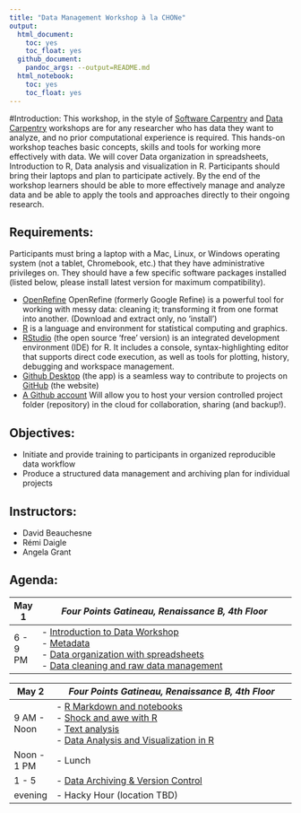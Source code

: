 ```yaml
---
title: "Data Management Workshop à la CHONe"
output:
  html_document:
    toc: yes
    toc_float: yes
  github_document:
    pandoc_args: --output=README.md
  html_notebook:
    toc: yes
    toc_float: yes
---
```

#Introduction:
This workshop, in the style of [Software Carpentry](https://software-carpentry.org/) and [Data Carpentry](http://www.datacarpentry.org/) workshops are for any researcher who has data they want to analyze, and no prior computational experience is required. This hands-on workshop teaches basic concepts, skills and tools for working more effectively with data.
We will cover Data organization in spreadsheets, Introduction to R, Data analysis and visualization in R. Participants should bring their laptops and plan to participate actively. By the end of the workshop learners should be able to more effectively manage and analyze data and be able to apply the tools and approaches directly to their ongoing research.

## Requirements:
Participants must bring a laptop with a Mac, Linux, or Windows operating system (not a tablet, Chromebook, etc.) that they have administrative privileges on. They should have a few specific software packages installed (listed below, please install latest version for maximum compatibility).

- [OpenRefine](http://openrefine.org/) OpenRefine (formerly Google Refine) is a powerful tool for working with messy data: cleaning it; transforming it from one format into another. (Download and extract only, no 'install')
- [R](http://cran.utstat.utoronto.ca/) is a language and environment for statistical computing and graphics.
- [RStudio](https://www.rstudio.com/products/RStudio/#Desktop) (the open source 'free' version) is an integrated development environment (IDE) for R. It includes a console, syntax-highlighting editor that supports direct code execution, as well as tools for plotting, history, debugging and workspace management.
- [Github Desktop](https://desktop.github.com/) (the app) is a seamless way to contribute to projects on [GitHub](https://github.com/) (the website)
- [A Github account](https://github.com/join?source=header-home) Will allow you to host your version controlled project folder (repository) in the cloud for collaboration, sharing (and backup!). 

## Objectives:
- Initiate and provide training to participants in organized reproducible data workflow
- Produce a structured data management and archiving plan for individual projects


## Instructors:
- David Beauchesne
- Rémi Daigle
- Angela Grant

## Agenda:
| May 1 | *Four Points Gatineau, Renaissance B, 4th Floor*  |
|--------|-------------------------------------------------------------------------|
|6 - 9 PM  | - [Introduction to Data Workshop](https://remi-daigle.github.io/2017-CHONe-Data/introduction.nb.html) <br> - [Metadata](https://remi-daigle.github.io/2017-CHONe-Data/metadata.nb.html)  <br> - [Data organization with spreadsheets](https://remi-daigle.github.io/2017-CHONe-Data/organization.nb.html) <br> - [Data cleaning and raw data management](https://remi-daigle.github.io/2017-CHONe-Data/cleaning.nb.html) |
 
| May 2 | *Four Points Gatineau, Renaissance B, 4th Floor*  |
|--------|-------------------------------------------------------------------------|
|9 AM - Noon | - [R Markdown and notebooks](https://remi-daigle.github.io/2017-CHONe-Data/Rmarkdown.nb.html) <br> - [Shock and awe with R](https://remi-daigle.github.io/2017-CHONe-Data/shocknawe.nb.html) <br> - [Text analysis](https://remi-daigle.github.io/2017-CHONe-Data/text.nb.html) <br> - [Data Analysis and Visualization in R](https://remi-daigle.github.io/2017-CHONe-Data/dataviz.nb.html) |
|Noon - 1 PM | - Lunch |
| 1 - 5 | - [Data Archiving & Version Control](https://remi-daigle.github.io/2017-CHONe-Data/versioncontrol.nb.html) |
| evening | - Hacky Hour (location TBD) |